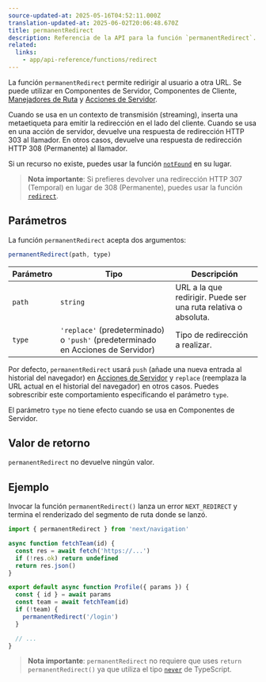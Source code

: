 ```yaml
---
source-updated-at: 2025-05-16T04:52:11.000Z
translation-updated-at: 2025-06-02T20:06:48.670Z
title: permanentRedirect
description: Referencia de la API para la función `permanentRedirect`.
related:
  links:
    - app/api-reference/functions/redirect
---
```


La función `permanentRedirect` permite redirigir al usuario a otra URL. Se puede utilizar en Componentes de Servidor, Componentes de Cliente, [Manejadores de Ruta](/docs/app/building-your-application/routing/route-handlers) y [Acciones de Servidor](/docs/app/building-your-application/data-fetching/server-actions-and-mutations).

Cuando se usa en un contexto de transmisión (streaming), inserta una metaetiqueta para emitir la redirección en el lado del cliente. Cuando se usa en una acción de servidor, devuelve una respuesta de redirección HTTP 303 al llamador. En otros casos, devuelve una respuesta de redirección HTTP 308 (Permanente) al llamador.

Si un recurso no existe, puedes usar la función [`notFound`](/docs/app/api-reference/functions/not-found) en su lugar.

> **Nota importante**: Si prefieres devolver una redirección HTTP 307 (Temporal) en lugar de 308 (Permanente), puedes usar la función [`redirect`](/docs/app/api-reference/functions/redirect).

## Parámetros

La función `permanentRedirect` acepta dos argumentos:

```js
permanentRedirect(path, type)
```

| Parámetro | Tipo                                                          | Descripción                                                 |
| --------- | ------------------------------------------------------------- | ----------------------------------------------------------- |
| `path`    | `string`                                                      | URL a la que redirigir. Puede ser una ruta relativa o absoluta. |
| `type`    | `'replace'` (predeterminado) o `'push'` (predeterminado en Acciones de Servidor) | Tipo de redirección a realizar.                            |

Por defecto, `permanentRedirect` usará `push` (añade una nueva entrada al historial del navegador) en [Acciones de Servidor](/docs/app/building-your-application/data-fetching/server-actions-and-mutations) y `replace` (reemplaza la URL actual en el historial del navegador) en otros casos. Puedes sobrescribir este comportamiento especificando el parámetro `type`.

El parámetro `type` no tiene efecto cuando se usa en Componentes de Servidor.

## Valor de retorno

`permanentRedirect` no devuelve ningún valor.

## Ejemplo

Invocar la función `permanentRedirect()` lanza un error `NEXT_REDIRECT` y termina el renderizado del segmento de ruta donde se lanzó.

```jsx filename="app/team/[id]/page.js"
import { permanentRedirect } from 'next/navigation'

async function fetchTeam(id) {
  const res = await fetch('https://...')
  if (!res.ok) return undefined
  return res.json()
}

export default async function Profile({ params }) {
  const { id } = await params
  const team = await fetchTeam(id)
  if (!team) {
    permanentRedirect('/login')
  }

  // ...
}
```

> **Nota importante**: `permanentRedirect` no requiere que uses `return permanentRedirect()` ya que utiliza el tipo [`never`](https://www.typescriptlang.org/docs/handbook/2/functions.html#never) de TypeScript.